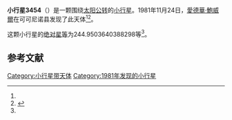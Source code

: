 {{Infobox planet
| bgcolour = #FFFFC0
| name = 3454 Lieske
| symbol = 
| image = 
| caption = 
| discovery = yes
| discovery_ref = 
| discoverer = [[愛德華·鮑威爾|愛德華·鮑威爾]]
| discovery_site = [[可可尼诺县|可可尼诺县]] 
| discovered = 1981年11月24日
| designations = yes
| mp_name = 
| named_after = 
| alt_names = 1981 WB1/ 1933 UJ1 / 1938 EL / 1957 WE / 1964 VX1 / 1967 RQ / 1981 WA4
| mp_category = [[主带小行星|主带小行星]]
| orbit_ref = <ref name="a">[http://ssd.jpl.nasa.gov/sbdb.cgi?sstr=3454 3454 Lieske] {{Wayback|url=http://ssd.jpl.nasa.gov/sbdb.cgi?sstr=3454 |date=20200918121039 }}，小行星數據庫瀏覽器（JPL Small-Body Database Browser）－[[美国国家航空航天局|美国国家航空航天局]]喷气推进实验室</ref>
| epoch = 2456400.5 (2013年4月18日更新)
| aphelion = {{convert|2.624084301627572|AU|km|3|abbr=on|lk=out}}
| perihelion = {{convert|1.910456892708444|AU|km|3|abbr=on}}
| semimajor = {{convert|2.267270597168008|AU|km|3|abbr=on}}
| eccentricity = 0.15737588
| period = 1246.962694 [[日|日]]<br />3.41[[儒略年|儒略年]]
| avg_speed = 
| inclination = 5.360661680709654
| asc_node = 193.6734697493869
| mean_anomaly = 
| arg_peri = 244.9503640388298
| satellites = 
| physical_characteristics = yes
| dimensions = 
| mass = 
| density = 
| surface_grav = 
| escape_velocity = 
| sidereal_day = 
| axial_tilt = 
| pole_ecliptic_lat = 
| pole_ecliptic_lon = 
| albedo = 
| temperatures= 
| temp_name1 = 
| mean_temp_1 = 
| max_temp_1 = 
| temp_name2 = 
| max_temp_2 = 
| spectral_type = 
| abs_magnitude = 244.9503640388298
}}

'''小行星3454'''（{{lang-en|3454 Lieske}}）是一颗围绕[[太阳|太阳]][[公转|公转]]的[[小行星|小行星]]。1981年11月24日，[[愛德華·鮑威爾|愛德華·鮑威爾]]在可可尼诺县发现了此天体<ref name="a" /><ref>{{cite news|title=小行星列表|url=http://cfa-www.harvard.edu/iau/lists/NumberedMPs.txt|accessdate=2013-07-08|newspaper=哈佛大学|archive-date=2008-05-17|archive-url=https://web.archive.org/web/20080517010638/http://cfa-www.harvard.edu/iau/lists/NumberedMPs.txt|dead-url=no}}</ref>。

这颗小行星的[[绝对星等|绝对星等]]为244.9503640388298等<ref name="a" />。

==参考文献==
{{reflist}}
{{Minor Planet Number|[[小行星3453|小行星3453]]|[[小行星3455|小行星3455]]}}

{{小天体}}

[[Category:小行星带天体|Category:小行星带天体]]
[[Category:1981年发现的小行星|Category:1981年发现的小行星]]

{{asteroid-stub}}